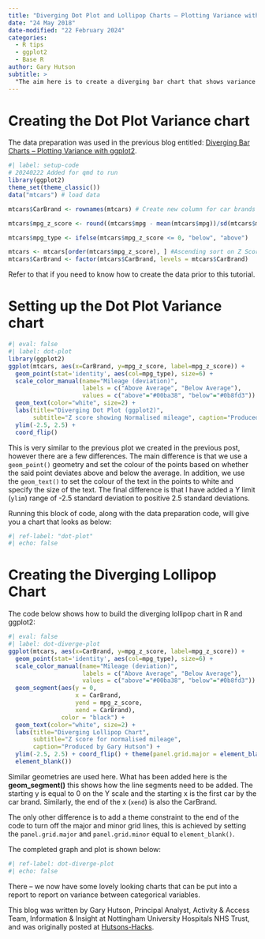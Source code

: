 ```yaml
---
title: "Diverging Dot Plot and Lollipop Charts – Plotting Variance with ggplot2"
date: "24 May 2018"
date-modified: "22 February 2024"
categories:
  - R tips
  - ggplot2
  - Base R
author: Gary Hutson
subtitle: >
  "The aim here is to create a diverging bar chart that shows variance above and below an average line."
---
```


# Creating the Dot Plot Variance chart

The data preparation was used in the previous blog entitled: [Diverging Bar Charts – Plotting Variance with ggplot2](https://nhsrcommunity.com/diverging-bar-charts-plotting-variance-with-ggplot2).


```r
#| label: setup-code
# 20240222 Added for qmd to run
library(ggplot2)
theme_set(theme_classic())
data("mtcars") # load data

mtcars$CarBrand <- rownames(mtcars) # Create new column for car brands and names

mtcars$mpg_z_score <- round((mtcars$mpg - mean(mtcars$mpg))/sd(mtcars$mpg), digits=2)

mtcars$mpg_type <- ifelse(mtcars$mpg_z_score <= 0, "below", "above")

mtcars <- mtcars[order(mtcars$mpg_z_score), ] #Ascending sort on Z Score
mtcars$CarBrand <- factor(mtcars$CarBrand, levels = mtcars$CarBrand)

```

Refer to that if you need to know how to create the data prior to this tutorial.

# Setting up the Dot Plot Variance chart

```r
#| eval: false
#| label: dot-plot
library(ggplot2)
ggplot(mtcars, aes(x=CarBrand, y=mpg_z_score, label=mpg_z_score)) +
  geom_point(stat='identity', aes(col=mpg_type), size=6) +
  scale_color_manual(name="Mileage (deviation)",
                     labels = c("Above Average", "Below Average"),
                     values = c("above"="#00ba38", "below"="#0b8fd3")) +
  geom_text(color="white", size=2) +
  labs(title="Diverging Dot Plot (ggplot2)",
       subtitle="Z score showing Normalised mileage", caption="Produced by Gary Hutson") +
  ylim(-2.5, 2.5) +
  coord_flip()

```


This is very similar to the previous plot we created in the previous post, however there are a few differences. The main difference is that we use a `geom_point()` geometry and set the colour of the points based on whether the said point deviates above and below the average. In addition, we use the `geom_text()` to set the colour of the text in the points to white and specify the size of the text. The final difference is that I have added a Y limit (`ylim`) range of -2.5 standard deviation to positive 2.5 standard deviations.

Running this block of code, along with the data preparation code, will give you a chart that looks as below:

```r
#| ref-label: "dot-plot"
#| echo: false
```

# Creating the Diverging Lollipop Chart

The code below shows how to build the diverging lollipop chart in R and ggplot2:

```r
#| eval: false
#| label: dot-diverge-plot
ggplot(mtcars, aes(x=CarBrand, y=mpg_z_score, label=mpg_z_score)) +
  geom_point(stat='identity', aes(col=mpg_type), size=6) +
  scale_color_manual(name="Mileage (deviation)",
                     labels = c("Above Average", "Below Average"),
                     values = c("above"="#00ba38", "below"="#0b8fd3")) +
  geom_segment(aes(y = 0,
                   x = CarBrand,
                   yend = mpg_z_score,
                   xend = CarBrand),
               color = "black") +
  geom_text(color="white", size=2) +
  labs(title="Diverging Lollipop Chart",
       subtitle="Z score for normalised mileage",
       caption="Produced by Gary Hutson") +
  ylim(-2.5, 2.5) + coord_flip() + theme(panel.grid.major = element_blank(), panel.grid.minor =
  element_blank())

```

Similar geometries are used here. What has been added here is the <b>geom_segment()</b> this shows how the line segments need to be added. The starting y is equal to 0 on the Y scale and the starting x is the first car by the car brand. Similarly, the end of the x (`xend`) is also the CarBrand.

The only other difference is to add a theme constraint to the end of the code to turn off the major and minor grid lines, this is achieved by setting the `panel.grid.major` and `panel.grid.minor` equal to `element_blank()`.

The completed graph and plot is shown below:

```r
#| ref-label: dot-diverge-plot
#| echo: false
```


There – we now have some lovely looking charts that can be put into a report to report on variance between categorical variables.

This blog was written by Gary Hutson, Principal Analyst, Activity & Access Team, Information & Insight at Nottingham University Hospitals NHS Trust, and was originally posted at [Hutsons-Hacks](https://hutsons-hacks.info/diverging-dot-plot-and-lollipop-charts-plotting-variance-with-ggplot2).
